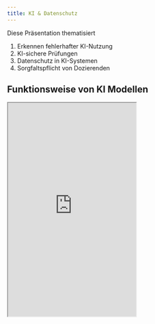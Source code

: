 ```yaml
---
title: KI & Datenschutz
---
```



Diese Präsentation thematisiert

1. Erkennen fehlerhafter KI-Nutzung
2. KI-sichere Prüfungen
3. Datenschutz in KI-Systemen
4. Sorgfaltspflicht von Dozierenden

## Funktionsweise von KI Modellen

<iframe src="https://slides.com/stefanhackstein/ki-datenschutz/embed" height="500px" class="ratio ratio-16x9"></iframe>
